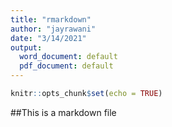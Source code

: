 ```yaml
---
title: "rmarkdown"
author: "jayrawani"
date: "3/14/2021"
output:
  word_document: default
  pdf_document: default
---
```


```r
knitr::opts_chunk$set(echo = TRUE)
```

##This is a markdown file